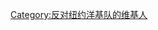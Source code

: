 {{Userbox
  |border-c = #1C2841
  |border-s = 3
  |id-c     = #1C2841
  |id-s     = 10
  |id-fc    = white
  |info-c   = white
  |info-s   = 8
  |info-fc  = black
  |id       = Yankee Sucks
  |info     = 这个用户讨厌'''[[紐約洋基|-{zh-hans:纽约扬基;zh-hant:紐約洋基}-]]'''队
}}

[[Category:反对纽约洋基队的维基人]]